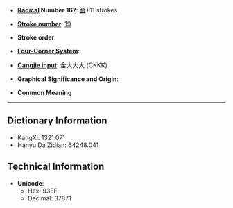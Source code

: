 * '''[[Wiktionary:Chinese radical index| Radical]] Number 167''': [[Wiktionary:Chinese radical index 金|金]]+11 strokes

* '''[[Wiktionary:Chinese total strokes index|Stroke number]]''': [[Wiktionary:Chinese total strokes index 19|19]]

* '''Stroke order''': 

* '''[[Wiktionary:Chinese four corner index|Four-Corner System]]''': 

* '''[[Wiktionary:Chinese Cangjie index|Cangjie input]]''': 金大大大 (CKKK)

* '''Graphical Significance and Origin''': 

* '''Common Meaning'''

----

== Dictionary Information ==

* KangXi: 1321.071
* Hanyu Da Zidian: 64248.041

== Technical Information ==

* '''Unicode''':
** Hex: 93EF
** Decimal: 37871
